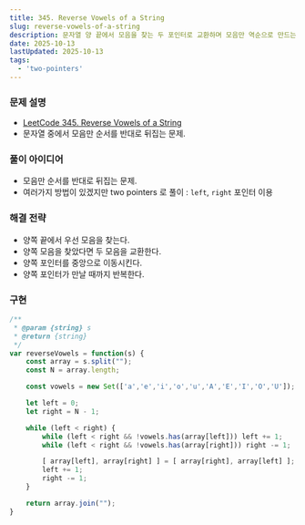 ```yaml
---
title: 345. Reverse Vowels of a String
slug: reverse-vowels-of-a-string
description: 문자열 양 끝에서 모음을 찾는 두 포인터로 교환하며 모음만 역순으로 만드는 풀이 정리
date: 2025-10-13
lastUpdated: 2025-10-13
tags:
  - 'two-pointers'
---
```


### 문제 설명
* [LeetCode 345. Reverse Vowels of a String](https://leetcode.com/problems/reverse-vowels-of-a-string/)
* 문자열 중에서 모음만 순서를 반대로 뒤집는 문제.

### 풀이 아이디어
* 모음만 순서를 반대로 뒤집는 문제.
* 여러가지 방법이 있겠지만 two pointers 로 풀이 : `left`, `right` 포인터 이용

### 해결 전략
* 양쪽 끝에서 우선 모음을 찾는다.
* 양쪽 모음을 찾았다면 두 모음을 교환한다.
* 양쪽 포인터를 중앙으로 이동시킨다.
* 양쪽 포인터가 만날 때까지 반복한다.

### 구현
```typescript
/**
 * @param {string} s
 * @return {string}
 */
var reverseVowels = function(s) {
    const array = s.split("");
    const N = array.length;

    const vowels = new Set(['a','e','i','o','u','A','E','I','O','U']);

    let left = 0;
    let right = N - 1;

    while (left < right) {
        while (left < right && !vowels.has(array[left])) left += 1;
        while (left < right && !vowels.has(array[right])) right -= 1;

        [ array[left], array[right] ] = [ array[right], array[left] ];
        left += 1;
        right -= 1;
    }

    return array.join("");
}
```
